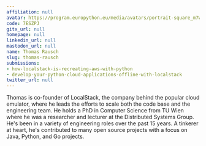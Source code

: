 ```yaml
---
affiliation: null
avatar: https://program.europython.eu/media/avatars/portrait-square_m7WHtF9.jpg
code: 7ESZPJ
gitx_url: null
homepage: null
linkedin_url: null
mastodon_url: null
name: Thomas Rausch
slug: thomas-rausch
submissions:
- how-localstack-is-recreating-aws-with-python
- develop-your-python-cloud-applications-offline-with-localstack
twitter_url: null
---
```


Thomas is co-founder of LocalStack, the company behind the popular cloud emulator, where he leads the efforts to scale both the code base and the engineering team. He holds a PhD in Computer Science from TU Wien where he was a researcher and lecturer at the Distributed Systems Group. He's been in a variety of engineering roles over the past 15 years. A tinkerer at heart, he's contributed to many open source projects with a focus on Java, Python, and Go projects.